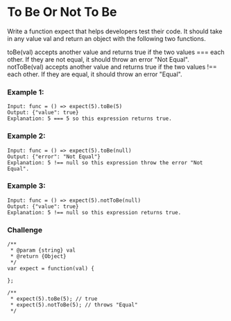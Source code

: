 # To Be Or Not To Be
Write a function expect that helps developers test their code. It should take in any value val and return an object with the following two functions.

toBe(val) accepts another value and returns true if the two values === each other. If they are not equal, it should throw an error "Not Equal".
notToBe(val) accepts another value and returns true if the two values !== each other. If they are equal, it should throw an error "Equal".
 

### Example 1:

```
Input: func = () => expect(5).toBe(5)
Output: {"value": true}
Explanation: 5 === 5 so this expression returns true.
```
### Example 2:

```
Input: func = () => expect(5).toBe(null)
Output: {"error": "Not Equal"}
Explanation: 5 !== null so this expression throw the error "Not Equal".
```
### Example 3:

```
Input: func = () => expect(5).notToBe(null)
Output: {"value": true}
Explanation: 5 !== null so this expression returns true.
```
### Challenge
```
/**
 * @param {string} val
 * @return {Object}
 */
var expect = function(val) {
    
};

/**
 * expect(5).toBe(5); // true
 * expect(5).notToBe(5); // throws "Equal"
 */
```